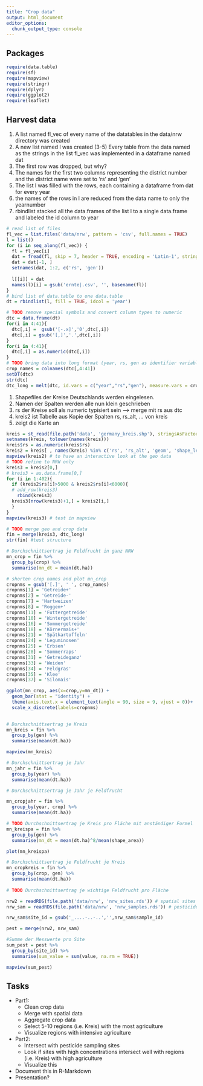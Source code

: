 ```yaml
---
title: "Crop data"
output: html_document
editor_options: 
  chunk_output_type: console
---
```


## Packages

```r
require(data.table)
require(sf)
require(mapview)
require(stringr)
require(dplyr)
require(ggplot2)
require(leaflet)
```

## Harvest data
(1) A list named fl_vec of every name of the datatables in the data/nrw directory was created 
(2) A new list named l was created
(3-5) Every table from the data named as the strings in the list fl_vec was implemented in a dataframe named dat
(6) The first row  was dropped, but why?
(7) The names for the first two columns representing the district number and the district name were set to 'rs' and 'gen'
(8) The list l was filled with the rows, each containing a dataframe from dat for every year
(9) the names of the rows in l are reduced from the data name to only the yearnumber
(10) rbindlist stacked all the data.frames of the list l to a single data.frame and labeled the id column to year

```r
# read list of files
fl_vec = list.files('data/nrw', pattern = 'csv', full.names = TRUE)
l = list()
for (i in seq_along(fl_vec)) {
  fl = fl_vec[i]
  dat = fread(fl, skip = 7, header = TRUE, encoding = 'Latin-1', stringsAsFactors = FALSE)
  dat = dat[-1, ]
  setnames(dat, 1:2, c('rs', 'gen'))
  
  l[[i]] = dat
  names(l)[i] = gsub('ernte|.csv', '', basename(fl))
}
# bind list of data.table to one data.table
dt = rbindlist(l, fill = TRUE, idcol = 'year')

# TODO remove special symbols and convert column types to numeric
dtc = data.frame(dt)
for(i in 4:41){
  dtc[,i] =  gsub('[-.x]','0',dtc[,i])
  dtc[,i] = gsub('[,]','.',dtc[,i])
}
for(i in 4:41){
  dtc[,i] = as.numeric(dtc[,i])
}
# TODO bring data into long format (year, rs, gen as identifier variables)
crop_names = colnames(dtc[,4:41])
setDT(dtc)
str(dtc)
dtc_long = melt(dtc, id.vars = c("year","rs","gen"), measure.vars = crop_names, variable.name = 'crop', value.name = 'dt.ha' )
```

(1) Shapefiles der Kreise Deutschlands werden eingelesen.
(2) Namen der Spalten werden alle nun klein geschrieben
(3) rs der Kreise soll als numeric typisiert sein --> merge mit rs aus dtc
(4) kreis2 ist Tabelle aus Kopie der Spalten rs, rs_alt, ... von kreis
(5) zeigt die Karte an

```r
kreis = st_read(file.path('data', 'germany_kreis.shp'), stringsAsFactors = FALSE)
setnames(kreis, tolower(names(kreis)))
kreis$rs = as.numeric(kreis$rs)
kreis2 = kreis[ , names(kreis) %in% c('rs', 'rs_alt', 'geom', 'shape_leng', 'shape_area') ]
mapview(kreis2) # to have an interactive look at the geo data
# TODO refine to NRW only
kreis3 = kreis2[0,]
# kreis3 = as.data.frame[0,]
for (i in 1:402){
  if (kreis2$rs[i]>5000 & kreis2$rs[i]<6000){
  # add_row(kreis3)
    rbind(kreis3)
  kreis3[nrow(kreis3)+1,] = kreis2[i,]
  }
}
mapview(kreis3) # test in mapview
```

```r
# TODO merge geo and crop data
fin = merge(kreis3, dtc_long)
str(fin) #test structure

# Durchschnittsertrag je Feldfrucht in ganz NRW
mn_crop = fin %>% 
  group_by(crop) %>%
  summarise(mn_dt = mean(dt.ha))

# shorten crop names and plot mn_crop
cropnms = gsub('[.]', ' ', crop_names)
cropnms[1] = 'Getreide+'
cropnms[2] = 'Getreide-'
cropnms[7] = 'Hartweizen'
cropnms[8] = 'Roggen+'
cropnms[11] = 'Futtergetreide'
cropnms[10] = 'Wintergetreide'
cropnms[16] = 'Sommergetreide'
cropnms[18] = 'Körnermais+'
cropnms[21] = 'Spätkartoffeln'
cropnms[24] = 'Leguminosen'
cropnms[25] = 'Erbsen'
cropnms[28] = 'Sommerraps'
cropnms[31] = 'Getreideganz'
cropnms[33] = 'Weiden'
cropnms[34] = 'Feldgras'
cropnms[35] = 'Klee'
cropnms[37] = 'Silomais'

ggplot(mn_crop, aes(x=crop,y=mn_dt)) + 
  geom_bar(stat = "identity") +
  theme(axis.text.x = element_text(angle = 90, size = 9, vjust = 0))+
  scale_x_discrete(labels=cropnms)
  

# Durchschnittsertrag je Kreis
mn_kreis = fin %>%
  group_by(gen) %>%
  summarise(mean(dt.ha))

mapview(mn_kreis)

# Durchschnittsertrag je Jahr
mn_jahr = fin %>%
  group_by(year) %>%
  summarise(mean(dt.ha))

# Durchschnittsertrag je Jahr je Feldfrucht

mn_cropjahr = fin %>%
  group_by(year, crop) %>%
  summarise(mean(dt.ha))

# TODO Durchschnittsertrag je Kreis pro Fläche mit anständiger Formel
mn_kreispa = fin %>%
  group_by(gen) %>%
  summarise(mn_dt = mean(dt.ha)^8/mean(shape_area))

plot(mn_kreispa)

# Durchschnittsertrag je Feldfrucht je Kreis 
mn_cropkreis = fin %>%
  group_by(crop, gen) %>%
  summarise(mean(dt.ha))
  
# TODO Durchschnittsertrag je wichtige Feldfrucht pro Fläche

```

```r
nrw2 = readRDS(file.path('data/nrw', 'nrw_sites.rds')) # spatial sites data
nrw_sam = readRDS(file.path('data/nrw', 'nrw_samples.rds')) # pesticide samples

nrw_sam$site_id = gsub('_....-..-..','',nrw_sam$sample_id)

pest = merge(nrw2, nrw_sam)

#Summe der Messwerte pro Site
sum_pest = pest %>%
  group_by(site_id) %>%
  summarise(sum_value = sum(value, na.rm = TRUE))

mapview(sum_pest)
```

## Tasks

- Part1:
  - Clean crop data
  - Merge with spatial data
  - Aggregate crop data
  - Select 5-10 regions (i.e. Kreis) with the most agriculture
  - Visualize regions with intensive agriculture

- Part2:
  - Intersect with pesticide sampling sites
  - Look if sites with high concentrations intersect well with regions (i.e. Kreis) with high agriculture
  - Visualize this

- Document this in R-Markdown
- Presentation?





